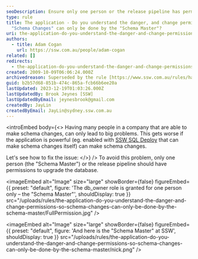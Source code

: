 ```yaml
---
seoDescription: Ensure only one person or the release pipeline has permission to upgrade the database schema to prevent big problems.
type: rule
title: The application - Do you understand the danger, and change permissions so
  "Schema Changes" can only be done by the "Schema Master"?
uri: the-application-do-you-understand-the-danger-and-change-permissions-so-schema-changes-can-only-be-done-by-the-schema-master
authors:
  - title: Adam Cogan
    url: https://ssw.com.au/people/adam-cogan
related: []
redirects:
  - the-application-do-you-understand-the-danger-and-change-permissions-so-＂schema-changes＂-can-only-be-done-by-the-＂schema-master＂
created: 2009-10-09T06:06:24.000Z
archivedreason: Superseded by the rule [https://www.ssw.com.au/rules/have-a-schema-master](/rules/have-a-schema-master)
guid: b2b57d68-851b-474c-865a-fcb66b6ee20a
lastUpdated: 2023-12-19T01:03:26.000Z
lastUpdatedBy: Brook Jeynes [SSW]
lastUpdatedByEmail: jeynesbrook@gmail.com
createdBy: JayLin
createdByEmail: JayLin@sydney.ssw.com.au
---
```


<introEmbed
  body={<>
Having many people in a company that are able to make schema changes, can only lead to big problems. This gets worse if the application is powerful (eg. enabled with [SSW SQL Deploy](https://sqldeploy.com/) that can make schema changes itself) can make schema changes.

Let's see how to fix the issue:
  </>}
/>
To avoid this problem, only one person (the "Schema Master") or the release pipeline should have permissions to upgrade the database.


<imageEmbed
  alt="Image"
  size="large"
  showBorder={false}
  figureEmbed={{
    preset: "default",
    figure: 'The db_owner role is granted for one person only – the "Schema Master"',
    shouldDisplay: true
  }}
  src="/uploads/rules/the-application-do-you-understand-the-danger-and-change-permissions-so-schema-changes-can-only-be-done-by-the-schema-master/FullPermission.jpg"
/>


<imageEmbed
  alt="Image"
  size="large"
  showBorder={false}
  figureEmbed={{
    preset: "default",
    figure: 'And here is the "Schema Master" at SSW',
    shouldDisplay: true
  }}
  src="/uploads/rules/the-application-do-you-understand-the-danger-and-change-permissions-so-schema-changes-can-only-be-done-by-the-schema-master/nick.png"
/>
